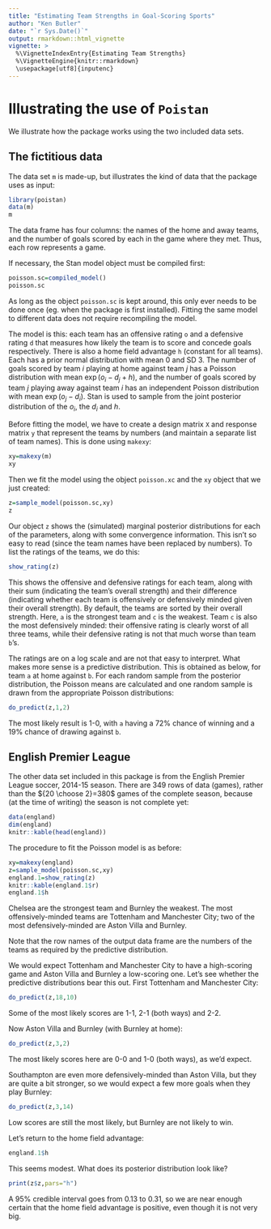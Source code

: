 ```yaml
---
title: "Estimating Team Strengths in Goal-Scoring Sports"
author: "Ken Butler"
date: "`r Sys.Date()`"
output: rmarkdown::html_vignette
vignette: >
  %\VignetteIndexEntry{Estimating Team Strengths}
  %\VignetteEngine{knitr::rmarkdown}
  \usepackage[utf8]{inputenc}
---
```


Illustrating the use of `Poistan`
=================================

We illustrate how the package works using the two included data sets. 

The fictitious data
-------------------

The data set `m` is made-up, but illustrates the kind of data that the package uses as input:

```r
library(poistan)
data(m)
m
```

The data frame has four columns: the names of the home and away teams, and the number of goals scored by each in the game where they met. Thus, each row represents a game.

If necessary, the Stan model object must be compiled first:

```r
poisson.sc=compiled_model()
poisson.sc
```

As long as the object `poisson.sc` is kept around, this only ever needs to be done once (eg.\ when the package is first installed). Fitting the same model to different data does not require recompiling the model.

The model is this: each team has an offensive rating `o` and a defensive rating `d` that measures how likely the team is to score and concede goals respectively. There is also a home field advantage `h` (constant for all teams). Each has a prior normal distribution with mean 0 and SD 3. The number of goals scored by team $i$ playing at home against team $j$ has a Poisson distribution with mean $\exp(o_i-d_j+h)$, and the number of goals scored by team $j$ playing away against team $i$ has an independent Poisson distribution with mean $\exp(o_j-d_i)$. Stan is used to sample from the joint posterior distribution of the $o_i$, the $d_i$ and $h$. 

Before fitting the model, we have to create a design matrix `X` and  response matrix `y` that represent the teams by numbers (and maintain a separate list of team names). This is done using `makexy`:

```r
xy=makexy(m)
xy
```

Then we fit the model using the object `poisson.xc` and the `xy` object that we just created:

```r
z=sample_model(poisson.sc,xy)
z
```

Our object `z` shows the (simulated) marginal posterior distributions for each of the parameters, along with some convergence information. This isn't so easy to read (since the team names have been replaced by numbers). To list the ratings of the teams, we do this:

```r
show_rating(z)
```

This shows the offensive and defensive ratings for each team, along with their sum (indicating the team's overall strength) and their difference (indicating whether each team is offensively or defensively minded given their overall strength). By default, the teams are sorted by their overall strength. Here, `a` is the strongest team and  `c` is the weakest. Team `c` is also the most defensively minded: their offensive rating is clearly worst of all three teams, while their defensive rating is not that much worse than team `b`'s.

The ratings are on a log scale and are not that easy to interpret. What makes more sense is a predictive distribution. This is obtained as below, for team `a` at home against `b`. For each random sample from the posterior distribution, the Poisson means are calculated and one random sample is drawn from the appropriate Poisson distributions:

```r
do_predict(z,1,2)
```

The most likely result is 1-0, with `a` having a 72% chance of winning and a 19% chance of drawing against `b`.

English Premier League
----------------------

The other data set included in this package is from the English Premier League soccer, 2014-15 season. There are 349 rows of data (games), rather than the ${20 \choose 2}=380$ games of the complete season, because (at the time of writing) the season is not complete yet:

```r
data(england)
dim(england)
knitr::kable(head(england))
```

The procedure to fit the Poisson model is as before:

```r
xy=makexy(england)
z=sample_model(poisson.sc,xy)
england.1=show_rating(z)
knitr::kable(england.1$r)
england.1$h
```

Chelsea are the strongest team and Burnley the weakest. The most offensively-minded teams are Tottenham and Manchester City; two of the most defensively-minded are Aston Villa and Burnley. 

Note that the row names of the output data frame are the numbers of the teams as required by the predictive distribution.

We would expect Tottenham and Manchester City to have a high-scoring game and Aston Villa and Burnley a low-scoring one. Let's see whether the predictive distributions bear this out. First Tottenham and Manchester City:

```r
do_predict(z,18,10)
```

Some of the most likely scores are 1-1, 2-1 (both ways) and 2-2.

Now Aston Villa and Burnley (with Burnley at home):

```r
do_predict(z,3,2)
```

The most likely scores here are 0-0 and 1-0 (both ways), as we'd expect.

Southampton are even more defensively-minded than Aston Villa, but they are quite a bit stronger, so we would expect a few more goals when they play Burnley:

```r
do_predict(z,3,14)
```

Low scores are still the most likely, but Burnley are not likely to win.

Let's return to the home field advantage:

```r
england.1$h
```

This seems modest. What does its posterior distribution look like?

```r
print(z$z,pars="h")
```

A 95% credible interval goes from 0.13 to 0.31, so we are near enough certain that the home field advantage is positive, even though it is not very big.

